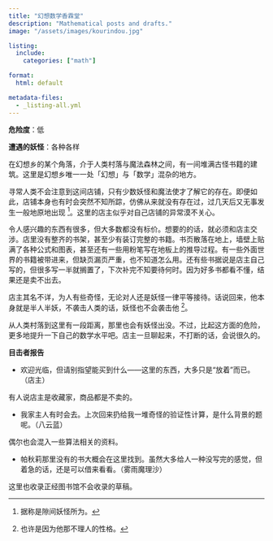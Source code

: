 ```yaml
---
title: "幻想数学香霖堂"
description: "Mathematical posts and drafts."
image: "/assets/images/kourindou.jpg"

listing:
  include:
    categories: ["math"]

format:
  html: default

metadata-files:
  - _listing-all.yml
---
```


**危险度**：低

**遭遇的妖怪**：各种各样

在幻想乡的某个角落，介于人类村落与魔法森林之间，有一间堆满古怪书籍的建筑。这里是幻想乡唯一一处「幻想」与「数学」混杂的地方。

寻常人类不会注意到这间店铺，只有少数妖怪和魔法使才了解它的存在。即便如此，店铺本身也有时会突然不知所踪，仿佛从来就没有存在过，过几天后又无事发生一般地原地出现 ^[据称是隙间妖怪所为。]。这里的店主似乎对自己店铺的异常漠不关心。

令人感兴趣的东西有很多，但大多数都没有标价。想要的的话，就必须和店主交涉。店里没有整齐的书架，甚至少有装订完整的书籍。书页散落在地上，墙壁上贴满了各种公式和图表，甚至还有一些用粉笔写在地板上的推导过程。有一些外面世界的书籍被带进来，但缺页漏页严重，也不知道怎么用。还有些书据说是店主自己写的，但很多写一半就搁置了，下次补完不知要待何时。因为好多书都看不懂，结果还是卖不出去。

店主其名不详，为人有些奇怪，无论对人还是妖怪一律平等接待。话说回来，他本身就是半人半妖，不袭击人类的话，妖怪也不会袭击他 ^[也许是因为他那不理人的性格。]。

从人类村落到这里有一段距离，那里也会有妖怪出没。不过，比起这方面的危险，更多地提升一下自己的数学水平吧。店主一旦聊起来，不打断的话，会说很久的。

**目击者报告**

- 欢迎光临，但请别指望能买到什么——这里的东西，大多只是“放着”而已。（店主）

有人说店主是收藏家，商品都是不卖的。

- 我家主人有时会去。上次回来扔给我一堆奇怪的验证性计算，是什么背景的题呢。（八云蓝）

偶尔也会混入一些算法相关的资料。

- 帕秋莉那里没有的书大概会在这里找到。虽然大多给人一种没写完的感觉，但着急的话，还是可以借来看看。（雾雨魔理沙）

这里也收录正经图书馆不会收录的草稿。